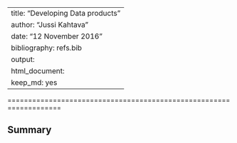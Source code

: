 ----
title: "Developing Data products"
author: "Jussi Kahtava"
date: "12 November 2016"
bibliography: refs.bib
output: 
        html_document:
        keep_md: yes
---
===================================================================
        
## Summary